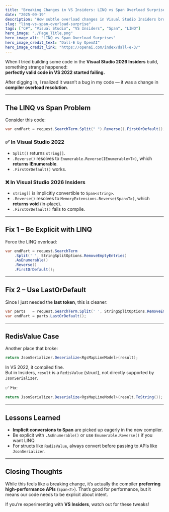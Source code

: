```yaml
---
title: "Breaking Changes in VS Insiders: LINQ vs Span Overload Surprises"
date: "2025-09-19"
description: "How subtle overload changes in Visual Studio Insiders broke my build — and how I fixed them."
slug: "linq-vs-span-overload-surprise"
tags: ["C#", "Visual Studio", "VS Insiders", "Span", "LINQ"]
hero_image: "./Page_Title.png"
hero_image_alt: "LINQ vs Span Overload Surprises"
hero_image_credit_text: "Dall-E by OpenAI"
hero_image_credit_link: "https://openai.com/index/dall-e-3/"
---
```


When I tried building some code in the **Visual Studio 2026 Insiders** build, something strange happened:  
**perfectly valid code in VS 2022 started failing.**

After digging in, I realized it wasn’t a bug in my code — it was a change in **compiler overload resolution**.

---

## The LINQ vs Span Problem

Consider this code:

```csharp
var endPart = request.SearchTerm.Split(" ").Reverse().FirstOrDefault();
```

### ✅ In Visual Studio 2022
- `Split()` returns `string[]`.
- `.Reverse()` resolves to `Enumerable.Reverse(IEnumerable<T>)`, which **returns IEnumerable<T>**.
- `.FirstOrDefault()` works.

### ❌ In Visual Studio 2026 Insiders
- `string[]` is implicitly convertible to `Span<string>`.
- `.Reverse()` resolves to `MemoryExtensions.Reverse(Span<T>)`, which **returns void** (in-place).
- `.FirstOrDefault()` fails to compile.

---

## Fix 1 – Be Explicit with LINQ

Force the LINQ overload:

```csharp
var endPart = request.SearchTerm
    .Split(' ', StringSplitOptions.RemoveEmptyEntries)
    .AsEnumerable()
    .Reverse()
    .FirstOrDefault();
```

---

## Fix 2 – Use LastOrDefault

Since I just needed the **last token**, this is cleaner:

```csharp
var parts   = request.SearchTerm.Split(' ', StringSplitOptions.RemoveEmptyEntries);
var endPart = parts.LastOrDefault();
```

---

## RedisValue Case

Another place that broke:

```csharp
return JsonSerializer.Deserialize<RgsMapLineModel>(result);
```

In VS 2022, it compiled fine.  
But in Insiders, `result` is a `RedisValue` (struct), not directly supported by `JsonSerializer`.

✅ Fix:

```csharp
return JsonSerializer.Deserialize<RgsMapLineModel>(result.ToString());
```

---

## Lessons Learned

- **Implicit conversions to Span** are picked up eagerly in the new compiler.
- Be explicit with `.AsEnumerable()` or use `Enumerable.Reverse()` if you want LINQ.
- For structs like `RedisValue`, always convert before passing to APIs like `JsonSerializer`.

---

## Closing Thoughts

While this feels like a breaking change, it’s actually the compiler **preferring high-performance APIs** (`Span<T>`). That’s good for performance, but it means our code needs to be explicit about intent.  

If you’re experimenting with **VS Insiders**, watch out for these tweaks!
